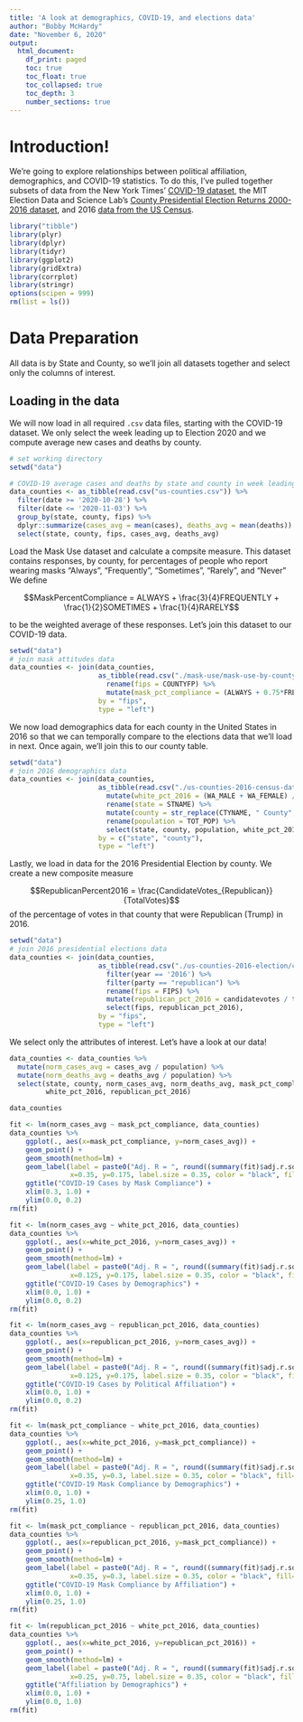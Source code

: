 ```yaml
---
title: 'A look at demographics, COVID-19, and elections data'
author: "Bobby McHardy"
date: "November 6, 2020"
output:
  html_document:
    df_print: paged
    toc: true
    toc_float: true
    toc_collapsed: true
    toc_depth: 3
    number_sections: true
---
```



# Introduction!

We're going to explore relationships between political affiliation, demographics, and COVID-19 statistics. To do this, I've pulled together subsets of data from the New York Times' [COVID-19 dataset](https://github.com/nytimes/covid-19-data), the MIT Election Data and Science Lab's [County Presidential Election Returns 2000-2016 dataset](https://doi.org/10.7910/DVN/VOQCHQ), and 2016 [data from the US Census](https://www2.census.gov/programs-surveys/popest/datasets/2010-2019/counties/asrh/).

```r
library("tibble")
library(plyr)
library(dplyr)
library(tidyr)
library(ggplot2)
library(gridExtra)
library(corrplot)
library(stringr)
options(scipen = 999)
rm(list = ls())
```

# Data Preparation

All data is by State and County, so we'll join all datasets together and select only the columns of interest.

## Loading in the data

We will now load in all required `.csv` data files, starting with the COVID-19 dataset. We only select the week leading up to Election 2020 and we compute average new cases and deaths by county.

```r
# set working directory
setwd("data")

# COVID-19 average cases and deaths by state and county in week leading up to 2020 election
data_counties <- as_tibble(read.csv("us-counties.csv")) %>%
  filter(date >= '2020-10-28') %>%
  filter(date <= '2020-11-03') %>%
  group_by(state, county, fips) %>%
  dplyr::summarize(cases_avg = mean(cases), deaths_avg = mean(deaths)) %>%
  select(state, county, fips, cases_avg, deaths_avg)
```

Load the Mask Use dataset and calculate a compsite measure. This dataset contains responses, by county, for percentages of people who report wearing masks "Always", "Frequently", "Sometimes", "Rarely", and "Never" We define

$$MaskPercentCompliance = ALWAYS + \frac{3}{4}FREQUENTLY + \frac{1}{2}SOMETIMES + \frac{1}{4}RARELY$$

to be the weighted average of these responses. Let's join this dataset to our COVID-19 data.

```r
setwd("data")
# join mask attitudes data
data_counties <- join(data_counties,
                      as_tibble(read.csv("./mask-use/mask-use-by-county.csv")) %>%
                        rename(fips = COUNTYFP) %>%
                        mutate(mask_pct_compliance = (ALWAYS + 0.75*FREQUENTLY + 0.5*SOMETIMES + 0.25*RARELY)),
                      by = "fips",
                      type = "left")
```

We now load demographics data for each county in the United States in 2016 so that we can temporally compare to the elections data that we'll load in next. Once again, we'll join this to our county table.

```r
setwd("data")
# join 2016 demographics data
data_counties <- join(data_counties,
                      as_tibble(read.csv("./us-counties-2016-census-data/cc-est2019-alldata-2016subset.csv")) %>%
                        mutate(white_pct_2016 = (WA_MALE + WA_FEMALE) / TOT_POP) %>%
                        rename(state = STNAME) %>%
                        mutate(county = str_replace(CTYNAME, " County", "")) %>%
                        rename(population = TOT_POP) %>%
                        select(state, county, population, white_pct_2016),
                      by = c("state", "county"),
                      type = "left")
```

Lastly, we load in data for the 2016 Presidential Election by county. We create a new composite measure

$$RepublicanPercent2016 = \frac{CandidateVotes_{Republican}}{TotalVotes}$$
of the percentage of votes in that county that were Republican (Trump) in 2016.

```r
setwd("data")
# join 2016 presidential elections data
data_counties <- join(data_counties,
                      as_tibble(read.csv("./us-counties-2016-election/countypres_2000-2016.csv")) %>%
                        filter(year == '2016') %>%
                        filter(party == "republican") %>%
                        rename(fips = FIPS) %>%
                        mutate(republican_pct_2016 = candidatevotes / totalvotes) %>%
                        select(fips, republican_pct_2016),
                      by = "fips",
                      type = "left")
```

We select only the attributes of interest. Let's have a look at our data!

```r
data_counties <- data_counties %>%
  mutate(norm_cases_avg = cases_avg / population) %>%
  mutate(norm_deaths_avg = deaths_avg / population) %>%
  select(state, county, norm_cases_avg, norm_deaths_avg, mask_pct_compliance,
         white_pct_2016, republican_pct_2016)

data_counties
```

```r
fit <- lm(norm_cases_avg ~ mask_pct_compliance, data_counties)
data_counties %>%
    ggplot(., aes(x=mask_pct_compliance, y=norm_cases_avg)) +
    geom_point() +
    geom_smooth(method=lm) +
    geom_label(label = paste0("Adj. R = ", round((summary(fit)$adj.r.squared)^0.5, 3)),
               x=0.35, y=0.175, label.size = 0.35, color = "black", fill="white") +
    ggtitle("COVID-19 Cases by Mask Compliance") +
    xlim(0.3, 1.0) +
    ylim(0.0, 0.2)
rm(fit)
```

```r
fit <- lm(norm_cases_avg ~ white_pct_2016, data_counties)
data_counties %>%
    ggplot(., aes(x=white_pct_2016, y=norm_cases_avg)) +
    geom_point() +
    geom_smooth(method=lm) +
    geom_label(label = paste0("Adj. R = ", round((summary(fit)$adj.r.squared)^0.5, 3)),
               x=0.125, y=0.175, label.size = 0.35, color = "black", fill="white") +
    ggtitle("COVID-19 Cases by Demographics") +
    xlim(0.0, 1.0) +
    ylim(0.0, 0.2)
rm(fit)
```

```r
fit <- lm(norm_cases_avg ~ republican_pct_2016, data_counties)
data_counties %>%
    ggplot(., aes(x=republican_pct_2016, y=norm_cases_avg)) +
    geom_point() +
    geom_smooth(method=lm) +
    geom_label(label = paste0("Adj. R = ", round((summary(fit)$adj.r.squared)^0.5, 3)),
               x=0.125, y=0.175, label.size = 0.35, color = "black", fill="white") +
    ggtitle("COVID-19 Cases by Political Affiliation") +
    xlim(0.0, 1.0) +
    ylim(0.0, 0.2)
rm(fit)
```

```r
fit <- lm(mask_pct_compliance ~ white_pct_2016, data_counties)
data_counties %>%
    ggplot(., aes(x=white_pct_2016, y=mask_pct_compliance)) +
    geom_point() +
    geom_smooth(method=lm) +
    geom_label(label = paste0("Adj. R = ", round((summary(fit)$adj.r.squared)^0.5, 3)),
               x=0.35, y=0.3, label.size = 0.35, color = "black", fill="white") +
    ggtitle("COVID-19 Mask Compliance by Demographics") +
    xlim(0.0, 1.0) +
    ylim(0.25, 1.0)
rm(fit)
```

```r
fit <- lm(mask_pct_compliance ~ republican_pct_2016, data_counties)
data_counties %>%
    ggplot(., aes(x=republican_pct_2016, y=mask_pct_compliance)) +
    geom_point() +
    geom_smooth(method=lm) +
    geom_label(label = paste0("Adj. R = ", round((summary(fit)$adj.r.squared)^0.5, 3)),
               x=0.35, y=0.3, label.size = 0.35, color = "black", fill="white") +
    ggtitle("COVID-19 Mask Compliance by Affiliation") +
    xlim(0.0, 1.0) +
    ylim(0.25, 1.0)
rm(fit)
```

```r
fit <- lm(republican_pct_2016 ~ white_pct_2016, data_counties)
data_counties %>%
    ggplot(., aes(x=white_pct_2016, y=republican_pct_2016)) +
    geom_point() +
    geom_smooth(method=lm) +
    geom_label(label = paste0("Adj. R = ", round((summary(fit)$adj.r.squared)^0.5, 3)),
               x=0.25, y=0.75, label.size = 0.35, color = "black", fill="white") +
    ggtitle("Affiliation by Demographics") +
    xlim(0.0, 1.0) +
    ylim(0.0, 1.0)
rm(fit)
```